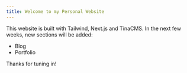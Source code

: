 ```yaml
---
title: Welcome to my Personal Website
---
```


This website is built with Tailwind, Next.js and TinaCMS. In the next few weeks, new sections will be added:

* Blog
* Portfolio

Thanks for tuning in!
